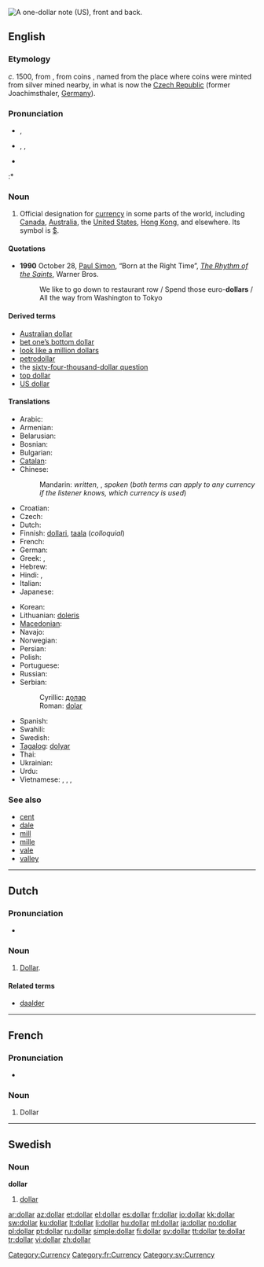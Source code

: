 [[Image:US Silvercert1.jpg|thumb|right|A one-dollar note (US), front and back.]]
{{also|Dollar}}
==English==

===Etymology===
''c''. 1500, from {{etyl|de}} {{term|thaler|lang=de||dollar}}, from coins {{term|Sankt Joachimsthaler||lang=de|from the Saint Joachim valley}}, named from the place where coins were minted from silver mined nearby, in what is now the [[Czech Republic]] (former Joachimsthaler, [[Germany]]).

{{etystub|How did the spelling emerge? Dutch? Low German?}}

===Pronunciation===
* {{a|UK}} {{IPA|/ˈdɒlə/}}, {{SAMPA|/"dQl@/}}
* {{a|US}} {{enPR|dälʹər}}, {{IPA|/ˈdɑːlɚ/}}, {{SAMPA|/"dA:l@`/}}
* {{audio|En-us-dollar.ogg|Audio (US)}}
:* {{rhymes|ɒlə(r)}}

===Noun===
{{en-noun}}

# Official designation for [[currency]] in some parts of the world, including [[Canada]], [[Australia]], the [[United States]], [[Hong Kong]], and elsewhere.  Its symbol is [[$]].

====Quotations====
* '''1990''' October 28, [[w:Paul Simon|Paul Simon]], “Born at the Right Time”, ''[[w:The Rhythm of the Saints|The Rhythm of the Saints]]'', Warner Bros.
*: We like to go down to restaurant row / Spend those euro-'''dollars''' / All the way from Washington to Tokyo

====Derived terms====
* [[Australian dollar]]
* [[bet one’s bottom dollar]]
* [[look like a million dollars]]
* [[petrodollar]]
* the [[sixty-four-thousand-dollar question]]
* [[top dollar]]
* [[US dollar]]

====Translations====
{{trans-top|designation for specific currency}}
* Arabic: {{t-|ar|دولار|m|tr=dulaar}}
* Armenian: {{t-|hy|դոլար|tr=dolar}}
* Belarusian: {{t|be|даляр|m|tr=daljár|xs=Belarusian}}
* Bosnian: {{t-|bs|dolar|m}}
* Bulgarian: {{t-|bg|долар|m|tr=dólar}}
* [[Catalan]]: {{t+|ca|dòlar|m}}
* Chinese:
*: Mandarin: {{t-|cmn|元|tr=yuán|sc=Hani}} ''written'', {{t-|cmn|塊|sc=Hani}},  {{t-|cmn|块|tr=kuài|sc=Hani}} ''spoken'' (''both terms can apply to any currency if the listener knows, which currency is used'')  
* Croatian: {{t-|hr|dolar|m}}
* Czech: {{t-|cs|dolar|m}}
* Dutch: {{t-|nl|dollar|m}}
* Finnish: [[dollari]], [[taala]] (''colloquial'')
* French: {{t+|fr|dollar|m}}
* German: {{t+|de|Dollar|m}}
* Greek: {{t|el|δολλάριο|n|tr=dollário}},  {{t|el|δολάριο|n|tr=dolário}}
* Hebrew: {{t+|he|דולר|tr=dolar}}
* Hindi: {{t|hi|डॉलर|tr=ḍolar|xs=Hindi}}, {{t|hi|डौलर|tr=ḍaular|xs=Hindi}}
* Italian: {{t+|it|dollaro|m}}
* Japanese: {{t+|ja|ドル|tr=doru}}
{{trans-mid}}
* Korean: {{t-|ko|달러|tr=dalleo}}
* Lithuanian: [[doleris]] {{m}}
* [[Macedonian]]: {{t-|mk|долар|m|tr=dólar}}
* Navajo: {{tø|nv|béeso}}
* Norwegian: {{t|no|dollar|m}}
* Persian: {{t-|fa|دلار|tr=dolâr|xs=Persian}}
* Polish: {{t+|pl|dolar|m}}
* Portuguese: {{t+|pt|dólar|m}}
* Russian: {{t+|ru|доллар|m|tr=dóllar}}
* Serbian:
*: Cyrillic: [[долар#Serbian|долар]] {{m}}
*: Roman: [[dolar#Serbian|dolar]] {{m}}
* Spanish: {{t+|es|dólar|m}}
* Swahili: {{t+|sw|dola|xs=Swahili}}
* Swedish: {{t+|sv|dollar|c}}
* [[Tagalog]]: [[dolyar]]
* Thai: {{t|th|ดอลลาร์|tr=don-lâa}}
* Ukrainian: {{t-|uk|долар|m|tr=dólar|xs=Ukrainian}}
* Urdu: {{t|ur|ڈالر|xs=Urdu}}
* Vietnamese: {{t+|vi|đồng|xs=Vietnamese}},  {{t-|vi|đô la|xs=Vietnamese}},  {{t|vi|đô-la|xs=Vietnamese}},  {{qualifier|US dollar}} {{t|vi|đồng Mỹ|xs=Vietnamese}}
{{trans-bottom}}

===See also===
* [[cent]]
* [[dale]]
* [[mill]]
* [[mille]]
* [[vale]]
* [[valley]]

[[Category:Currency]]

----

==Dutch==

===Pronunciation===
* {{IPA|/dɔlɑr/|lang=nl}}

===Noun===
{{nl-noun2|m|s|tje}}

# [[#English|Dollar]].

====Related terms====
* [[daalder]]

----

==French==

===Pronunciation===
* {{audio|Fr-dollar.ogg|Audio}}

===Noun===
{{fr-noun|m}}

# Dollar

[[Category:fr:Currency]]

----

==Swedish==

===Noun===
{{sv-noun-irreg-c|2=dollarn|3=dollar|4=dollarna}}
'''dollar''' {{c}}

# [[#English|dollar]]

[[Category:sv:Currency]]

[[ar:dollar]]
[[az:dollar]]
[[et:dollar]]
[[el:dollar]]
[[es:dollar]]
[[fr:dollar]]
[[io:dollar]]
[[kk:dollar]]
[[sw:dollar]]
[[ku:dollar]]
[[lt:dollar]]
[[li:dollar]]
[[hu:dollar]]
[[ml:dollar]]
[[ja:dollar]]
[[no:dollar]]
[[pl:dollar]]
[[pt:dollar]]
[[ru:dollar]]
[[simple:dollar]]
[[fi:dollar]]
[[sv:dollar]]
[[tt:dollar]]
[[te:dollar]]
[[tr:dollar]]
[[vi:dollar]]
[[zh:dollar]]